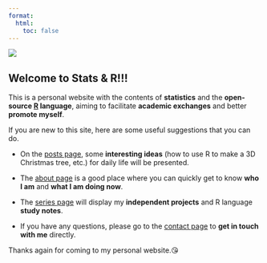 ```yaml
---
format:
  html:
    toc: false
---
```


::: column-page
![](https://media3.giphy.com/media/2L8AviEEaIW2DcXGg0/giphy.gif?cid=ecf05e47squf2aep9xwfuuxs5a3o604416nte3wlabz8fvo8&rid=giphy.gif&ct=g){fig-align="center"}

::: column-body-outset-right
# Welcome to Stats & R!!!
:::

This is a personal website with the contents of **statistics** and the **open-source [R](https://www.r-project.org/) language**, aiming to facilitate **academic exchanges** and better **promote myself**.

If you are new to this site, here are some useful suggestions that you can do.

-   On the [posts page](posts.qmd), some **interesting ideas** (how to use R to make a 3D Christmas tree, etc.) for daily life will be presented.

-   The [about page](about.qmd) is a good place where you can quickly get to know **who I am** and **what I am doing now**.

-   The [series page](series.qmd) will display my **independent projects** and R language **study notes**.

-   If you have any questions, please go to the [contact page](contact.qmd) to **get in touch with me** directly.

Thanks again for coming to my personal website.😘
:::
